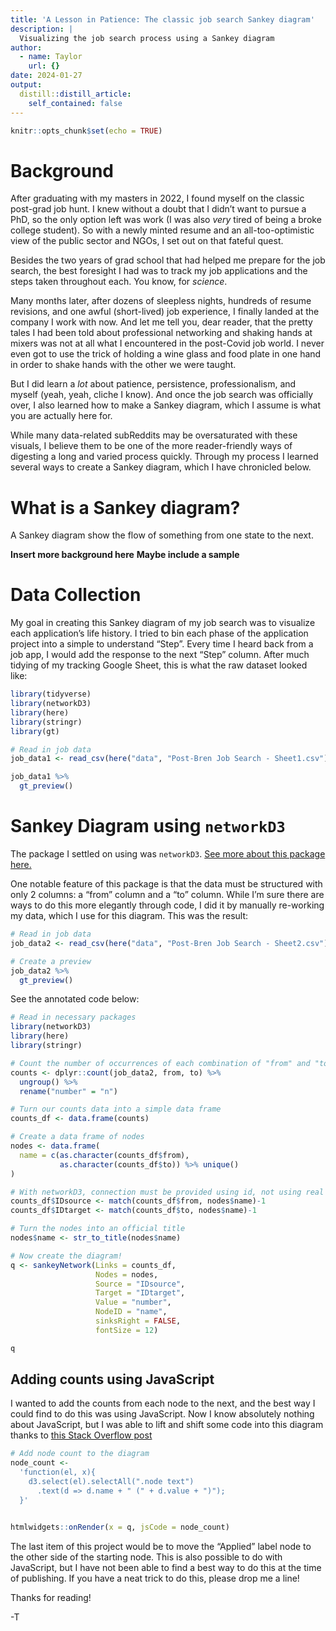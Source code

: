 ```yaml
---
title: 'A Lesson in Patience: The classic job search Sankey diagram'
description: |
  Visualizing the job search process using a Sankey diagram
author:
  - name: Taylor
    url: {}
date: 2024-01-27
output:   
  distill::distill_article:
    self_contained: false
---
```


```r
knitr::opts_chunk$set(echo = TRUE)
```

# Background

After graduating with my masters in 2022, I found myself on the classic post-grad job hunt. I knew without a doubt that I didn't want to pursue a PhD, so the only option left was work (I was also _very_ tired of being a broke college student). So with a newly minted resume and an all-too-optimistic view of the public sector and NGOs, I set out on that fateful quest.

Besides the two years of grad school that had helped me prepare for the job search, the best foresight I had was to track my job applications and the steps taken throughout each. You know, for *science*. 

Many months later, after dozens of sleepless nights, hundreds of resume revisions, and one awful (short-lived) job experience, I finally landed at the company I work with now. And let me tell you, dear reader, that the pretty tales I had been told about professional networking and shaking hands at mixers was not at all what I encountered in the post-Covid job world. I never even got to use the trick of holding a wine glass and food plate in one hand in order to shake hands with the other we were taught.

But I did learn a *lot* about patience, persistence, professionalism, and myself (yeah, yeah, cliche I know). And once the job search was officially over, I also learned how to make a Sankey diagram, which I assume is what you are actually here for. 

While many data-related subReddits may be oversaturated with these visuals, I believe them to be one of the more reader-friendly ways of digesting a long and varied process quickly. Through my process I learned several ways to create a Sankey diagram, which I have chronicled below.

# What is a Sankey diagram?

A Sankey diagram show the flow of something from one state to the next. 

**Insert more background here**
**Maybe include a sample**

# Data Collection


My goal in creating this Sankey diagram of my job search was to visualize each application's life history. I tried to bin each phase of the application project into a simple to understand "Step". Every time I heard back from a job app, I would add the response to the next "Step" column. After much tidying of my tracking Google Sheet, this is what the raw dataset looked like:


```r
library(tidyverse)
library(networkD3)
library(here)
library(stringr)
library(gt)

# Read in job data
job_data1 <- read_csv(here("data", "Post-Bren Job Search - Sheet1.csv"))

job_data1 %>% 
  gt_preview()
```

# Sankey Diagram using `networkD3`

The package I settled on using was `networkD3`. [See more about this package here.](https://rpubs.com/DragonflyStats/Sankey-networkD3)

One notable feature of this package is that the data must be structured with only 2 columns: a "from" column and a "to" column. While I'm sure there are ways to do this more elegantly through code, I did it by manually re-working my data, which I use for this diagram. This was the result:

```r
# Read in job data
job_data2 <- read_csv(here("data", "Post-Bren Job Search - Sheet2.csv"))

# Create a preview
job_data2 %>% 
  gt_preview()
```


See the annotated code below:

```r
# Read in necessary packages
library(networkD3)
library(here)
library(stringr)

# Count the number of occurrences of each combination of "from" and "to"
counts <- dplyr::count(job_data2, from, to) %>% 
  ungroup() %>% 
  rename("number" = "n")

# Turn our counts data into a simple data frame
counts_df <- data.frame(counts)

# Create a data frame of nodes
nodes <- data.frame(
  name = c(as.character(counts_df$from),
           as.character(counts_df$to)) %>% unique()
)

# With networkD3, connection must be provided using id, not using real name like in the links dataframe. So we need to reformat it.
counts_df$IDsource <- match(counts_df$from, nodes$name)-1
counts_df$IDtarget <- match(counts_df$to, nodes$name)-1

# Turn the nodes into an official title
nodes$name <- str_to_title(nodes$name)

# Now create the diagram!
q <- sankeyNetwork(Links = counts_df, 
                   Nodes = nodes,
                   Source = "IDsource", 
                   Target = "IDtarget",
                   Value = "number", 
                   NodeID = "name",
                   sinksRight = FALSE,
                   fontSize = 12)

q


```

## Adding counts using JavaScript

I wanted to add the counts from each node to the next, and the best way I could find to do this was using JavaScript. Now I know absolutely nothing about JavaScript, but I was able to lift and shift some code into this diagram thanks to [this Stack Overflow post](https://stackoverflow.com/questions/71264918/r-networkd3-sankey-add-value-to-node-label/71265618#71265618)

```r
# Add node count to the diagram
node_count <-
  'function(el, x){
    d3.select(el).selectAll(".node text")
      .text(d => d.name + " (" + d.value + ")");
  }'


htmlwidgets::onRender(x = q, jsCode = node_count)
```

The last item of this project would be to move the "Applied" label node to the other side of the starting node. This is also possible to do with JavaScript, but I have not been able to find a best way to do this at the time of publishing. If you have a neat trick to do this, please drop me a line! 



Thanks for reading! 

-T